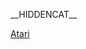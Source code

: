 __HIDDENCAT__
{{WPSS-cat}}
{{Stub Category|article=[[雅达利|雅达利]]|newstub=atari-stub|category=雅达利}}

[[Category:各公司电子游戏小作品|Atari]]